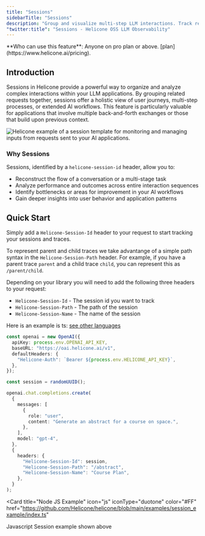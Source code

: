 ```yaml
---
title: "Sessions"
sidebarTitle: "Sessions"
description: "Group and visualize multi-step LLM interactions. Track request flows across multiple traces and gain insights into complex AI workflows by adding only 2 simple headers."
"twitter:title": "Sessions - Helicone OSS LLM Observability"
---
```



<Info>
  **Who can use this feature**: Anyone on pro plan or above.
  [plan](https://www.helicone.ai/pricing).
</Info>

## Introduction

Sessions in Helicone provide a powerful way to organize and analyze complex interactions within your LLM applications. By grouping related requests together, sessions offer a holistic view of user journeys, multi-step processes, or extended AI workflows. This feature is particularly valuable for applications that involve multiple back-and-forth exchanges or those that build upon previous context.

<Frame caption="Example: A Session creating an outline for a book about space">
  <img
    src="/images/sessions/example-session.png"
    alt="Helicone example of a session template for monitoring and managing inputs from requests sent to your AI applications."
  />
</Frame>

### Why Sessions

Sessions, identified by a `helicone-session-id` header, allow you to:

- Reconstruct the flow of a conversation or a multi-stage task
- Analyze performance and outcomes across entire interaction sequences
- Identify bottlenecks or areas for improvement in your AI workflows
- Gain deeper insights into user behavior and application patterns

## Quick Start

Simply add a `Helicone-Session-Id` header to your request to start tracking your sessions and traces.

To represent parent and child traces we take advantange of a simple path syntax in the `Helicone-Session-Path` header. For example, if you have a parent trace `parent` and a child trace `child`, you can represent this as `/parent/child`.

Depending on your library you will need to add the following three headers to your request:

- `Helicone-Session-Id` - The session id you want to track
- `Helicone-Session-Path` - The path of the session
- `Helicone-Session-Name` - The name of the session

Here is an example is ts: [see other languages](/helicone-headers/header-directory)

```ts
const openai = new OpenAI({
  apiKey: process.env.OPENAI_API_KEY,
  baseURL: "https://oai.helicone.ai/v1",
  defaultHeaders: {
    "Helicone-Auth": `Bearer ${process.env.HELICONE_API_KEY}`,
  },
});

const session = randomUUID();

openai.chat.completions.create(
  {
    messages: [
      {
        role: "user",
        content: "Generate an abstract for a course on space.",
      },
    ],
    model: "gpt-4",
  },
  {
    headers: {
      "Helicone-Session-Id": session,
      "Helicone-Session-Path": "/abstract",
      "Helicone-Session-Name": "Course Plan",
    },
  }
);
```

<Card
  title="Node JS Example"
  icon="js"
  iconType="duotone"
  color="#FF"
  href="https://github.com/Helicone/helicone/blob/main/examples/session_example/index.ts"
>
  Javascript Session example shown above
</Card>

